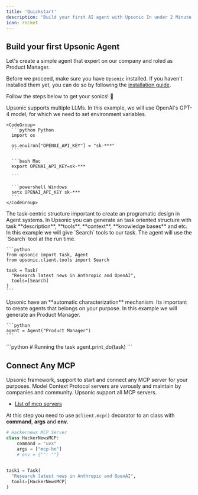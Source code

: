 ```yaml
---
title: 'Quickstart'
description: 'Build your first AI agent with Upsonic In under 2 Minute'
icon: rocket
---
```


## Build your first Upsonic Agent

Let's create a simple agent that expert on our company and roled as Product Manager.

Before we proceed, make sure you have `Upsonic` installed.
If you haven't installed them yet, you can do so by following the [installation guide](/installation).

Follow the steps below to get your sonics! 🦔

<Steps>
  <Step title="Providing OpenAI Api Key">
    Upsonic supports multiple LLMs. In this example, we will use OpenAI's GPT-4 model, for which we need to set environment variables.

    <CodeGroup>
      ```python Python
      import os

      os.environ["OPENAI_API_KEY"] = "sk-***"
      ```

      ```bash Mac
      export OPENAI_API_KEY=sk-***

      ```

      ```powershell Windows
      setx OPENAI_API_KEY sk-***
      ```
    </CodeGroup>
  </Step>

  <Step title="Generate your First Task">
    The task-centric structure important to create an programatic design in Agent systems. In Upsonic you can generate an task oriented structure with task **description**, **tools**, **context**, **knowledge bases** and etc. In this example we will give `Search` tools to our task. The agent will use the `Search` tool at the run time.

    ```python
    from upsonic import Task, Agent
    from upsonic.client.tools import Search

    task = Task(
      "Research latest news in Anthropic and OpenAI", 
      tools=[Search]
    )
    ```
  </Step>

  <Step title="Generate an Expert Agent of Our Company">
    Upsonic have an **automatic characterization** mechanism. Its important to create agents that belongs on your purpose. In this example we will generate an Product Manager.

    ```python
    agent = Agent("Product Manager")
    ```
  </Step>

  <Step title="Running the Task on Agent">
    ```python
    # Running the task
    agent.print_do(task)
    ```
  </Step>
</Steps>

## Connect Any MCP

Upsonic framework, support to start and connect any MCP server for your purposes. Model Context Protocol servers are varously and maintain by companies and community. Upsonic support all MCP servers.

* [List of mcp servers](https://glama.ai/mcp/servers?attributes=)

At this step you need to use  `@client.mcp()` decorator to an class with **command**, **args** and **env.**&#x20;

```python
# Hackernews MCP Server
class HackerNewsMCP:
    command = "uvx"
    args = ["mcp-hn"]
    # env = {"": ""}
  

task1 = Task(
  "Research latest news in Anthropic and OpenAI", 
  tools=[HackerNewsMCP]
)
```